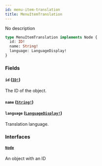 ```yaml
---
id: menu-item-translation
title: MenuItemTranslation
---
```


No description

```graphql
type MenuItemTranslation implements Node {
  id: ID!
  name: String!
  language: LanguageDisplay!
}
```

### Fields

#### `id` ([`ID!`](/developer/api-reference/scalars/id))

The ID of the object.

#### `name` ([`String!`](/developer/api-reference/scalars/string))

#### `language` ([`LanguageDisplay!`](/developer/api-reference/objects/language-display))

Translation language.

### Interfaces

#### [`Node`](/developer/api-reference/interfaces/node)

An object with an ID
